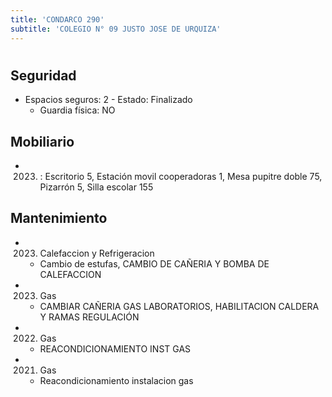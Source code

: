 ```yaml
---
title: 'CONDARCO 290'
subtitle: 'COLEGIO N° 09 JUSTO JOSE DE URQUIZA'
---
```


#


## Seguridad

*  Espacios seguros: 2 - Estado: Finalizado 
    + Guardia física: NO





## Mobiliario

*  (2023) : Escritorio 5, Estación movil cooperadoras 1, Mesa pupitre doble 75, Pizarrón 5, Silla escolar 155 





## Mantenimiento

*  (2023) Calefaccion y Refrigeracion 
    + Cambio de estufas, CAMBIO DE CAÑERIA Y BOMBA DE CALEFACCION

*  (2023) Gas 
    + CAMBIAR CAÑERIA GAS LABORATORIOS, HABILITACION CALDERA Y RAMAS REGULACIÓN

*  (2022) Gas 
    + REACONDICIONAMIENTO INST GAS

*  (2021) Gas 
    + Reacondicionamiento instalacion gas



